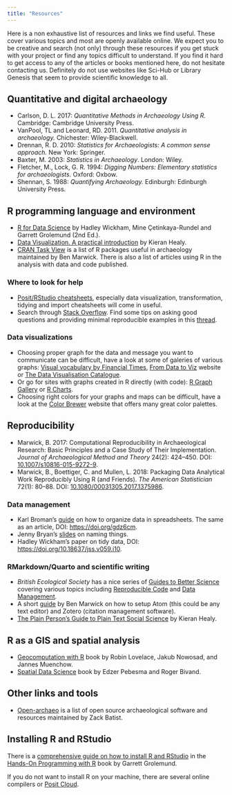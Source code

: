 ```yaml
---
title: "Resources"
---
```


Here is a non exhaustive list of resources and links we find useful.
These cover various topics and most are openly available online.
We expect you to be creative and search (not only) through these resources if
you get stuck with your project or find any topics difficult to understand.
If you find it hard to get access to any of the articles or books mentioned here,
do not hesitate contacting us. Definitely do not use websites like Sci-Hub or
Library Genesis that seem to provide scientific knowledge to all.

## Quantitative and digital archaeology

- Carlson, D. L. 2017: *Quantitative Methods in Archaeology Using R.*
  Cambridge: Cambridge University Press.
- VanPool, TL and Leonard, RD. 2011. *Quantitative analysis in archaeology.* Chichester:   Wiley-Blackwell.
- Drennan, R. D. 2010: *Statistics for Archaeologists: A common sense approach.*
  New York: Springer.
- Baxter, M. 2003: *Statistics in Archaeology*. London: Wiley.
- Fletcher, M., Lock, G. R. 1994: *Digging Numbers: Elementary statistics for archaeologists.*
  Oxford: Oxbow.
- Shennan, S. 1988: *Quantifying Archaeology.* Edinburgh: Edinburgh University Press.

<!--
- [Open Digital Archaeology Textbook](https://o-date.github.io/) by Shawn Graham et al.
-->

<!--
### Statistics
- [An Introduction to Statistical Learning](https://www.statlearning.com/) by
  Gareth James, Daniela Witten, Trevor Hastie and Rob Tibshirani.
  Great resource to learn more, way advanced than how the subject is explained in
  this course though.
-->

## R programming language and environment

- [R for Data Science](https://r4ds.hadley.nz/) by Hadley Wickham, Mine Çetinkaya-Rundel and Garrett Grolemund (2nd Ed.).
- [Data Visualization. A practical introduction](https://socviz.co/) by Kieran Healy.
- [CRAN Task View](https://github.com/benmarwick/ctv-archaeology) is a list of
  R packages useful in archaeology maintained by Ben Marwick.
  There is also a list of articles using R in the analysis with data and code
  published.

### Where to look for help

- [Posit/RStudio cheatsheets](https://posit.co/resources/cheatsheets/), especially
  data visualization, transformation, tidying and import cheatsheets will come in useful.
- Search through [Stack Overflow](https://stackoverflow.com/questions/tagged/r).
  Find some tips on asking good questions and providing minimal reproducible examples
  in this [thread](https://stackoverflow.com/questions/5963269/how-to-make-a-great-r-reproducible-example).
  
### Data visualizations 

- Choosing proper graph for the data and message you want to communicate can be difficult, have a look at some of galeries of various graphs: [Visual vocabulary by Financial Times](ft.com/vocabulary), [From Data to Viz](https://www.data-to-viz.com) website or [The Data Visualisation Catalogue](https://datavizcatalogue.com/).
- Or go for sites with graphs created in R directly (with code): [R Graph Gallery](https://r-graph-gallery.com/index.html) or [R Charts](https://r-charts.com/).
- Choosing right colors for your graphs and maps can be difficult, have a look at the [Color Brewer](https://colorbrewer2.org) website that offers many great color palettes.

## Reproducibility

- Marwick, B. 2017: Computational Reproducibility in Archaeological Research:
  Basic Principles and a Case Study of Their Implementation.
  *Journal of Archaeological Method and Theory* 24(2): 424–450.
  DOI: [10.1007/s10816-015-9272-9](https://doi.org/10.1007/s10816-015-9272-9).
- Marwick, B., Boettiger, C. and Mullen, L. 2018: Packaging Data Analytical Work
  Reproducibly Using R (and Friends). *The American Statistician* 72(1): 80–88.
  DOI: [10.1080/00031305.2017.1375986](https://doi.org/10.1080/00031305.2017.1375986).

### Data management

- Karl Broman's [guide](https://kbroman.org/dataorg/) on how to organize data in
  spreadsheets. The same as an article, DOI: [https://doi.org/gdz6cm](https://doi.org/gdz6cm).
- Jenny Bryan's [slides](http://www2.stat.duke.edu/~rcs46/lectures_2015/01-markdown-git/slides/naming-slides/naming-slides.pdf) on naming things.
- Hadley Wickham's paper on tidy data, DOI: [https://doi.org/10.18637/jss.v059.i10](https://doi.org/10.18637/jss.v059.i10).

### RMarkdown/Quarto and scientific writing

- *British Ecological Society* has a nice series of [Guides to Better Science](https://www.britishecologicalsociety.org/publications/guides-to/)
  covering various topics including [Reproducible Code](https://www.britishecologicalsociety.org/wp-content/uploads/2019/06/BES-Guide-Reproducible-Code-2019.pdf?utm_source=web&utm_medium=web&utm_campaign=better_science)
  and [Data Management](https://www.britishecologicalsociety.org/wp-content/uploads/2019/06/BES-Guide-Data-Management-2019.pdf?utm_source=web&utm_medium=web&utm_campaign=better_science).
- A short [guide](https://github.com/benmarwick/atom-for-scholarly-writing-with-markdown)
  by Ben Marwick on how to setup Atom (this could be any text editor) and Zotero
  (citation management software).
- [The Plain Person’s Guide to Plain Text Social Science](https://plain-text.co/)
  by Kieran Healy.

## R as a GIS and spatial analysis

- [Geocomputation with R](https://geocompr.robinlovelace.net/index.html) book by Robin Lovelace, Jakub Nowosad, and Jannes Muenchow.
- [Spatial Data Science](https://r-spatial.org/book/) book by Edzer Pebesma and Roger Bivand.

## Other links and tools

- [Open-archaeo](https://open-archaeo.info/) is a list of open source archaeological
  software and resources maintained by Zack Batist.
  
## Installing R and RStudio

There is a [comprehensive guide on how to install R and RStudio](https://rstudio-education.github.io/hopr/starting.html) in the [Hands-On Programming with R](https://rstudio-education.github.io/hopr/) book by Garrett Grolemund.

If you do not want to install R on your machine, there are several online compilers or [Posit Cloud](https://posit.cloud/).
